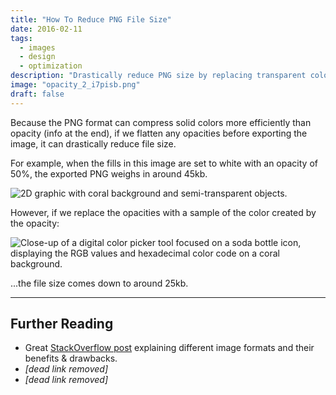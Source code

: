 ```yaml
---
title: "How To Reduce PNG File Size"
date: 2016-02-11
tags:
  - images
  - design
  - optimization
description: "Drastically reduce PNG size by replacing transparent colors."
image: "opacity_2_i7pisb.png"
draft: false
---
```








Because the PNG format can compress solid colors more efficiently than opacity
(info at the end), if we flatten any opacities before exporting the image, it
can drastically reduce file size.

For example, when the fills in this image are set to white with an opacity of
50%, the exported PNG weighs in around 45kb.

![2D graphic with coral background and semi-transparent objects.](opacity_1_dyy7o1.png)

However, if we replace the opacities with a sample of the color created by the
opacity:

![Close-up of a digital color picker tool focused on a soda bottle icon, displaying the RGB values and hexadecimal color code on a coral background.](opacity_2_i7pisb.png)

...the file size comes down to around 25kb.

---

## Further Reading

- Great [StackOverflow post][so-post] explaining different image formats and
  their benefits & drawbacks.
- _[dead link removed]_
- _[dead link removed]_

[so-post]: http://stackoverflow.com/a/7752936/722367
